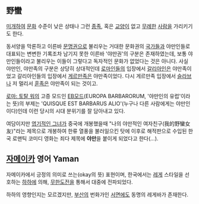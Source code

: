 == 野蠻 ==

[[미개]]하여 [[문화]] 수준이 낮은 상태나 그런 [[종족]], 혹은 [[교양]]이 없고 [[무례]]한 [[사람]]을 가리키기도 한다.

동서양을 막론하고 이른바 [[문명]]권으로 불리우는 거대한 문화권의 [[국가]]들과 야만인들로 대표되는 변변한 기록조차 남기지 못한 이른바 '야만권'의 구분은 존재하였는데, 보통 야만인들이라고 불리우는 이들이 그렇다고 독자적인 문화가 없었다는 것은 아니다. 사실 야만인, 야만족의 구분은 상당히 상대적인데 [[로마]]인들의 입장에서 [[갈리아]]인은 야만족이었고 갈리아인들의 입장에서 [[게르만족]]은 야만족이었다. 다시 게르만족 입장에서 [[슬라브]]나 저 멀리서 [[훈족]]은 야만족이 되는 것이고.

[[로마: 토탈 워]]의 고증 모드인 [[EB모드]](EUROPA BARBARORUM, '야만인의 유럽'이라는 뜻)의 부제는 'QUISQUE EST BARBARUS ALIO'(누구나 다른 사람에게는 야만인이다)인데 이런 당시의 시대 분위기를 잘 담아내고 있다. 

여담이지만 [[엽기적인 그녀]]가 중국에 개봉했을때 "나의 야만적인 여자친구(我的野蠻女友)"라는 제목으로 개봉하여 한류 열풍을 불러일으킨 탓에 이후로 해적판으로 수입된 한국 로맨틱 코미디 영화는 죄다 제목에 '''야만'''을 붙이게 되었다고 한다(…).

== [[자메이카]] 영어 Yaman ==

자메이카에서 긍정의 의미로 쓰는(okay의 뜻) 표현이며, 한국에서는 [[레게]] 스타일을 선호하는 [[하하]]에 의해, [[무한도전]]을 통해서 대중에 전파되었다.

하하의 영향인지는 모르겠지만, [[부산]]의 번화가인 [[서면]]에도 동명의 레게바가 존재한다.

